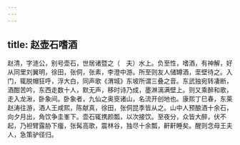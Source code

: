 ```yaml
---
---
---
```

title: 赵壶石嗜酒
---



赵清，字涟公，别号壶石，世居诸暨之（　夫）水上。负至性，嗜酒，有神解，好从同里刘翼明，徐田，张侗，张素，李澄中游。所至则友人储罇酒，垩壁待之。入门，辄脱帽狂呼，浮大白，同声歌《渭城》东坡所谓三叠之音。东武独宛转凄断，酒酣苦吟，东西走数十人，默无声，移时诗乃成，墨淋漓满壁上。则又乘醉和歌，走入龙湫，卧象间。卧象者，九仙之奥窔诸山，名流开创地也。康熙丁巳春，东莱赵涛往游，酒人王咸熙，陈献真，徐田，张侗昆季皆从之。山中人预酿酒十余石，向夕月出，角饮争圭峯下。壶石辄携颜瓢，以次接饮。至夜分，众皆大醉，伏不起，乃袒臂露胁下癅，张髯高歌，震林谷，独尽十余瓢，鼾鼾睡矣。醒则念母王夫人，急策驴径归。